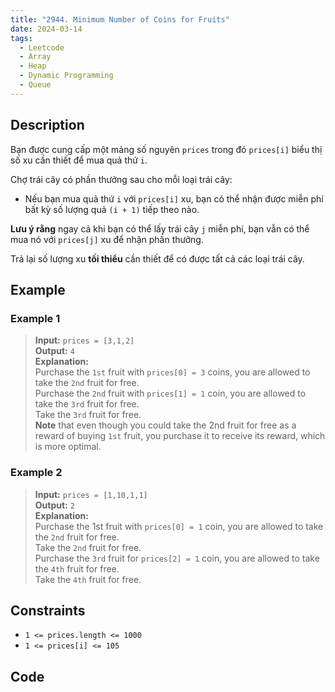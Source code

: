 ```yaml
---
title: "2944. Minimum Number of Coins for Fruits"
date: 2024-03-14
tags: 
  - Leetcode
  - Array
  - Heap
  - Dynamic Programming
  - Queue
---
```

## Description

Bạn được cung cấp một mảng số nguyên `prices` trong đó `prices[i]` biểu thị số xu cần thiết để mua quả thứ `i`.

Chợ trái cây có phần thưởng sau cho mỗi loại trái cây:

- Nếu bạn mua quả thứ `i` với `prices[i]` xu, bạn có thể nhận được miễn phí bất kỳ số lượng quả `(i + 1)` tiếp theo nào.

**Lưu ý rằng** ngay cả khi bạn có thể lấy trái cây `j` miễn phí, bạn vẫn có thể mua nó với `prices[j]` xu để nhận phần thưởng.

Trả lại số lượng xu **tối thiểu** cần thiết để có được tất cả các loại trái cây.

## Example

### Example 1

> **Input:** `prices = [3,1,2]`
<br/>**Output:** `4`
<br/>**Explanation:**
<br/> Purchase the `1st` fruit with `prices[0] = 3` coins, you are allowed to take the `2nd` fruit for free.
<br/> Purchase the `2nd` fruit with `prices[1] = 1` coin, you are allowed to take the `3rd` fruit for free.
<br/> Take the `3rd` fruit for free.
<br/> **Note** that even though you could take the 2nd fruit for free as a reward of buying `1st` fruit, you purchase it to receive its reward, which is more optimal.

### Example 2

> **Input:** `prices = [1,10,1,1]`
<br/> **Output:** `2`
<br/> **Explanation:**
<br/> Purchase the 1st fruit with `prices[0] = 1` coin, you are allowed to take the `2nd` fruit for free.
<br/> Take the `2nd` fruit for free.
<br/> Purchase the `3rd` fruit for `prices[2] = 1` coin, you are allowed to take the `4th` fruit for free.
<br/> Take the `4th` fruit for free.

## Constraints

- `1 <= prices.length <= 1000`
- `1 <= prices[i] <= 105`

## Code

```c++

```
